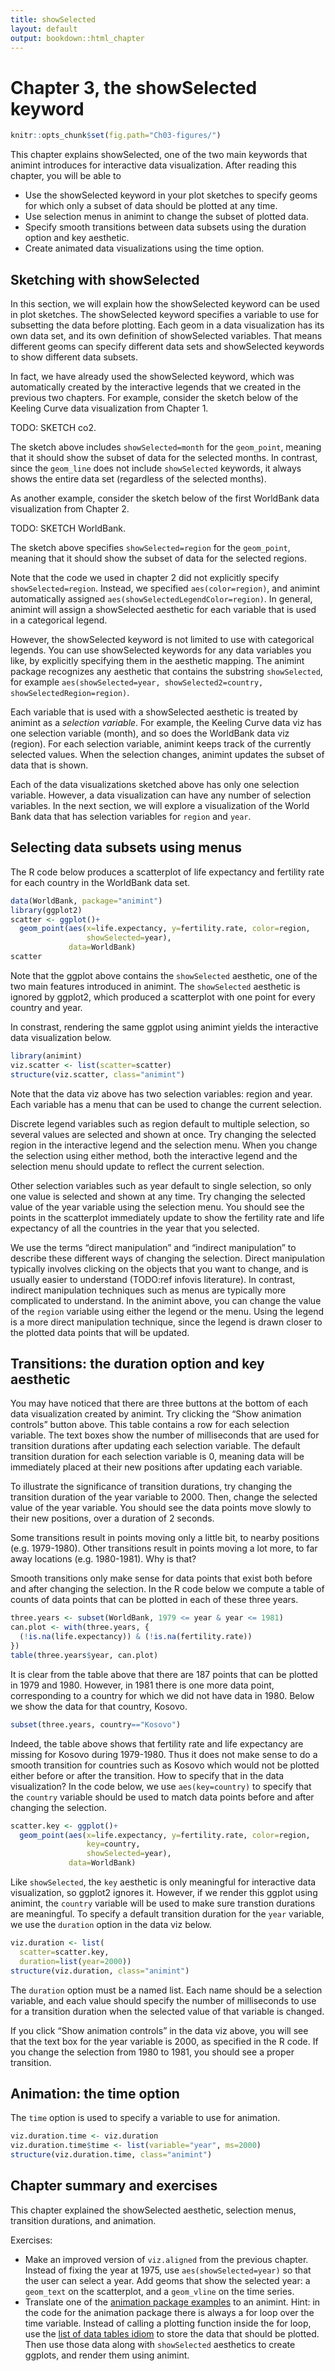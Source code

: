 ```yaml
---
title: showSelected
layout: default
output: bookdown::html_chapter
---
```


# Chapter 3, the showSelected keyword

```r
knitr::opts_chunk$set(fig.path="Ch03-figures/")
```

This chapter explains showSelected, one of the two main keywords that
animint introduces for interactive data visualization. After reading
this chapter, you will be able to

* Use the showSelected keyword in your plot sketches to specify geoms
  for which only a subset of data should be plotted at any time.
* Use selection menus in animint to change the subset of plotted data.
* Specify smooth transitions between data subsets using the duration
  option and key aesthetic.
* Create animated data visualizations using the time option.

## Sketching with showSelected

In this section, we will explain how the showSelected keyword can be
used in plot sketches. The showSelected keyword specifies a variable
to use for subsetting the data before plotting. Each geom in a data
visualization has its own data set, and its own definition of
showSelected variables. That means different geoms can specify
different data sets and showSelected keywords to show different data
subsets.

In fact, we have already used the showSelected keyword, which was
automatically created by the interactive legends that we created in
the previous two chapters. For example, consider the sketch below of
the Keeling Curve data visualization from Chapter 1.

TODO: SKETCH co2.

The sketch above includes `showSelected=month` for the `geom_point`,
meaning that it should show the subset of data for the selected
months. In contrast, since the `geom_line` does not include
`showSelected` keywords, it always shows the entire data set
(regardless of the selected months).

As another example, consider the sketch below of the first WorldBank
data visualization from Chapter 2.

TODO: SKETCH WorldBank.

The sketch above specifies `showSelected=region` for the `geom_point`,
meaning that it should show the subset of data for the selected
regions.

Note that the code we used in chapter 2 did not explicitly specify
`showSelected=region`. Instead, we specified `aes(color=region)`, and
animint automatically assigned
`aes(showSelectedLegendColor=region)`. In general, animint will assign
a showSelected aesthetic for each variable that is used in a
categorical legend.

However, the showSelected keyword is not limited to use with
categorical legends. You can use showSelected keywords for any data
variables you like, by explicitly specifying them in the aesthetic
mapping. The animint package recognizes any aesthetic that contains
the substring `showSelected`, for example `aes(showSelected=year,
showSelected2=country, showSelectedRegion=region)`.

Each variable that is used with a showSelected aesthetic is treated by
animint as a *selection variable*. For example, the Keeling Curve data
viz has one selection variable (month), and so does the WorldBank data
viz (region). For each selection variable, animint keeps track of the
currently selected values. When the selection changes, animint updates
the subset of data that is shown.

Each of the data visualizations sketched above has only one selection
variable. However, a data visualization can have any number of
selection variables. In the next section, we will explore a
visualization of the World Bank data that has selection variables for
`region` and `year`.

## Selecting data subsets using menus {#selecting-with-menus}

The R code below produces a scatterplot of life expectancy and
fertility rate for each country in the WorldBank data set. 

```r
data(WorldBank, package="animint")
library(ggplot2)
scatter <- ggplot()+
  geom_point(aes(x=life.expectancy, y=fertility.rate, color=region,
                 showSelected=year),
             data=WorldBank)
scatter
```

Note that the ggplot above contains the `showSelected` aesthetic, one
of the two main features introduced in animint. The `showSelected`
aesthetic is ignored by ggplot2, which produced a scatterplot with one
point for every country and year.

In constrast, rendering the same ggplot using animint yields the
interactive data visualization below.

```r
library(animint)
viz.scatter <- list(scatter=scatter)
structure(viz.scatter, class="animint")
```

Note that the data viz above has two selection variables: region and
year. Each variable has a menu that can be used to change the current
selection.

Discrete legend variables such as region default to multiple
selection, so several values are selected and shown at once. Try
changing the selected region in the interactive legend and the
selection menu. When you change the selection using either method,
both the interactive legend and the selection menu should update to
reflect the current selection. 

Other selection variables such as year default to single selection, so
only one value is selected and shown at any time. Try changing the
selected value of the year variable using the selection menu. You
should see the points in the scatterplot immediately update to show
the fertility rate and life expectancy of all the countries in the
year that you selected.

We use the terms "direct manipulation" and "indirect manipulation" to
describe these different ways of changing the selection. Direct
manipulation typically involves clicking on the objects that you want
to change, and is usually easier to understand (TODO:ref infovis
literature). In contrast, indirect manipulation techniques such as
menus are typically more complicated to understand. In the animint
above, you can change the value of the `region` variable using either
the legend or the menu. Using the legend is a more direct manipulation
technique, since the legend is drawn closer to the plotted data points
that will be updated.

## Transitions: the duration option and key aesthetic {#duration-key}

You may have noticed that there are three buttons at the bottom of
each data visualization created by animint. Try clicking the "Show
animation controls" button above. This table contains a row for each
selection variable. The text boxes show the number of milliseconds
that are used for transition durations after updating each selection
variable. The default transition duration for each selection variable
is 0, meaning data will be immediately placed at their new positions
after updating each variable.

To illustrate the significance of transition durations, try changing
the transition duration of the year variable to 2000. Then, change the
selected value of the year variable. You should see the data points
move slowly to their new positions, over a duration of 2 seconds.

Some transitions result in points moving only a little bit, to nearby
positions (e.g. 1979-1980). Other transitions result in points moving
a lot more, to far away locations (e.g. 1980-1981). Why is that?

Smooth transitions only make sense for data points that exist both
before and after changing the selection. In the R code below we
compute a table of counts of data points that can be plotted in each
of these three years.

```r
three.years <- subset(WorldBank, 1979 <= year & year <= 1981)
can.plot <- with(three.years, {
  (!is.na(life.expectancy)) & (!is.na(fertility.rate))
})
table(three.years$year, can.plot)
```

It is clear from the table above that there are 187 points that can be
plotted in 1979 and 1980. However, in 1981 there is one more data
point, corresponding to a country for which we did not have data in
1980. Below we show the data for that country, Kosovo.

```r
subset(three.years, country=="Kosovo")
```

Indeed, the table above shows that fertility rate and life expectancy
are missing for Kosovo during 1979-1980. Thus it does not make sense
to do a smooth transition for countries such as Kosovo which would not
be plotted either before or after the transition. How to specify that
in the data visualization? In the code below, we use
`aes(key=country)` to specify that the `country` variable should be
used to match data points before and after changing the selection.

```r
scatter.key <- ggplot()+
  geom_point(aes(x=life.expectancy, y=fertility.rate, color=region,
                 key=country,
                 showSelected=year),
             data=WorldBank)
```

Like `showSelected`, the `key` aesthetic is only meaningful for
interactive data visualization, so ggplot2 ignores it. However, if we
render this ggplot using animint, the `country` variable will be used
to make sure transtion durations are meaningful. To specify a default
transition duration for the `year` variable, we use the `duration`
option in the data viz below.

```r
viz.duration <- list(
  scatter=scatter.key,
  duration=list(year=2000))
structure(viz.duration, class="animint")
```

The `duration` option must be a named list. Each name should be a
selection variable, and each value should specify the number of
milliseconds to use for a transition duration when the selected value
of that variable is changed.

If you click "Show animation controls" in the data viz above, you will
see that the text box for the year variable is 2000, as specified in
the R code. If you change the selection from 1980 to 1981, you should
see a proper transition.

## Animation: the time option {#animation-time}

The `time` option is used to specify a variable to use for animation.

```r
viz.duration.time <- viz.duration
viz.duration.time$time <- list(variable="year", ms=2000)
structure(viz.duration.time, class="animint")
```

## Chapter summary and exercises

This chapter explained the showSelected aesthetic, selection menus,
transition durations, and animation.

Exercises:

* Make an improved version of `viz.aligned` from the previous
  chapter. Instead of fixing the year at 1975, use
  `aes(showSelected=year)` so that the user can select a year. Add
  geoms that show the selected year: a `geom_text` on the scatterplot,
  and a `geom_vline` on the time series.
* Translate one of the
  [animation package examples](http://vis.supstat.com/categories.html#animation-ref)
  to an animint. Hint: in the code for the animation package there is
  always a for loop over the time variable. Instead of calling a
  plotting function inside the for loop, use the
  [list of data tables idiom](ChXX-appendix.html#list-of-data-tables)
  to store the data that should be plotted. Then use those data along
  with `showSelected` aesthetics to create ggplots, and render them
  using animint.
